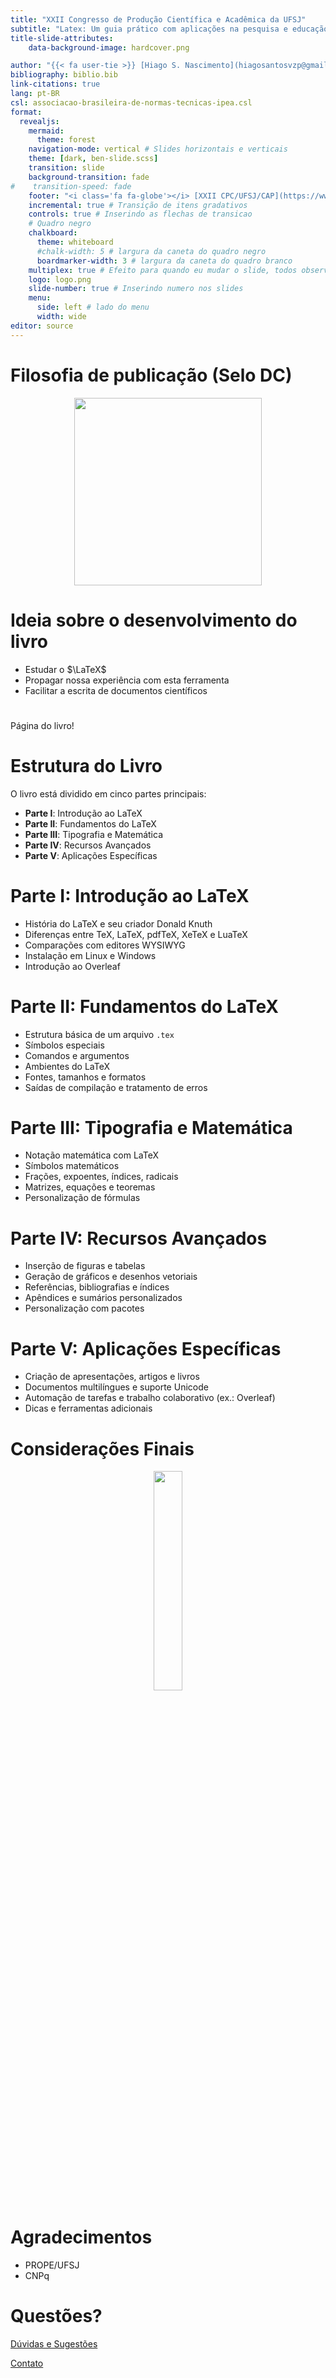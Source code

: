 ```yaml
---
title: "XXII Congresso de Produção Científica e Acadêmica da UFSJ"
subtitle: "Latex: Um guia prático com aplicações na pesquisa e educação"
title-slide-attributes:
    data-background-image: hardcover.png

author: "{{< fa user-tie >}} [Hiago S. Nascimento](hiagosantosvzp@gmail.com) | {{< fa school >}} [UFSJ](https://www.ufsj.edu.br/)"
bibliography: biblio.bib
link-citations: true
lang: pt-BR
csl: associacao-brasileira-de-normas-tecnicas-ipea.csl
format: 
  revealjs:
    mermaid:
      theme: forest
    navigation-mode: vertical # Slides horizontais e verticais
    theme: [dark, ben-slide.scss]
    transition: slide
    background-transition: fade
#    transition-speed: fade
    footer: "<i class='fa fa-globe'></i> [XXII CPC/UFSJ/CAP](https://www.ufsj.edu.br/cpc/) | <i class='fa fa-book'></i> <https://bendeivide.github.io/books/latex/>" # Rodapé
    incremental: true # Transição de itens gradativos
    controls: true # Inserindo as flechas de transicao
    # Quadro negro
    chalkboard: 
      theme: whiteboard
      #chalk-width: 5 # largura da caneta do quadro negro
      boardmarker-width: 3 # largura da caneta do quadro branco
    multiplex: true # Efeito para quando eu mudar o slide, todos observarao mudando em seus browsers tbm
    logo: logo.png
    slide-number: true # Inserindo numero nos slides
    menu:
      side: left # lado do menu
      width: wide
editor: source
---
```


# Filosofia de publicação (Selo DC) {background-image="background2.png"}

<a href="https://bendeivide.github.io/dc/" target="_blank" style="text-align: center;">

<img src="SeloDC-branco.png" width = "300">

</a>


# Ideia sobre o desenvolvimento do livro {background-image="background2.png"}

- Estudar o $\LaTeX$
- Propagar nossa experiência com esta ferramenta
- Facilitar a escrita de documentos científicos

# {data-background-interactive="true" data-background-iframe="https://bendeivide.github.io/books/latex/"}

Página do livro!

# Estrutura do Livro {background-image="background2.png"}

O livro está dividido em cinco partes principais:

- **Parte I**: Introdução ao LaTeX  
- **Parte II**: Fundamentos do LaTeX  
- **Parte III**: Tipografia e Matemática  
- **Parte IV**: Recursos Avançados  
- **Parte V**: Aplicações Específicas


# Parte I: Introdução ao LaTeX {background-image="background2.png"}

- História do LaTeX e seu criador Donald Knuth
- Diferenças entre TeX, LaTeX, pdfTeX, XeTeX e LuaTeX
- Comparações com editores WYSIWYG
- Instalação em Linux e Windows
- Introdução ao Overleaf



# Parte II: Fundamentos do LaTeX {background-image="background2.png"}

- Estrutura básica de um arquivo `.tex`
- Símbolos especiais
- Comandos e argumentos
- Ambientes do LaTeX
- Fontes, tamanhos e formatos
- Saídas de compilação e tratamento de erros



# Parte III: Tipografia e Matemática {background-image="background2.png"}

- Notação matemática com LaTeX
- Símbolos matemáticos
- Frações, expoentes, índices, radicais
- Matrizes, equações e teoremas
- Personalização de fórmulas



# Parte IV: Recursos Avançados {background-image="background2.png"}

- Inserção de figuras e tabelas
- Geração de gráficos e desenhos vetoriais
- Referências, bibliografias e índices
- Apêndices e sumários personalizados
- Personalização com pacotes



# Parte V: Aplicações Específicas {background-image="background2.png"}

- Criação de apresentações, artigos e livros
- Documentos multilíngues e suporte Unicode
- Automação de tarefas e trabalho colaborativo (ex.: Overleaf)
- Dicas e ferramentas adicionais

# Considerações Finais {background-image="background2.png"}

<center>
![](livro.png){width=30%}
</center>

# Agradecimentos {background-image="background2.png"}

- PROPE/UFSJ
- CNPq


# Questões? {background-image="background2.png"}

[Dúvidas e Sugestões](hiagosantosvzp@gmail.com){preview-link="true"}

[Contato](hiagosantosvzp@gmail.com){preview-link="true"}


